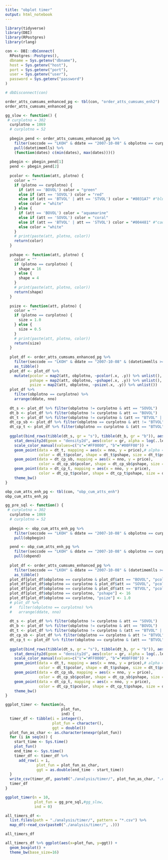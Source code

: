 ```yaml
---
title: "obplot timer"
output: html_notebook
---
```



```r
library(tidyverse)
library(DBI)
library(RPostgres)
library(rlang)
```

```r
con <- DBI::dbConnect(
  RPostgres::Postgres(),
  dbname = Sys.getenv("dbname"),
  host = Sys.getenv("host"),
  port = Sys.getenv("port"),
  user = Sys.getenv("user"),
  password = Sys.getenv("password")
)
```

```r
# dbDisconnect(con)
```


```r
order_atts_cumsums_enhanced_pg <- tbl(con, "order_atts_cumsums_enh2")
order_atts_cumsums_enhanced_pg
```

```r
gg_slow <- function() {
 # curplotno = 302
  curplotno = 1869
  # curplotno = 52
  
  pbegin_pend <- order_atts_cumsums_enhanced_pg %>%
    filter(seccode == "LKOH" & ddate == "2007-10-08" & obplotno == curplotno) %>%
    pull(datetimemlls) %>% 
    (function(dates) c(min(dates), max(dates)))()
  
  pbegin <- pbegin_pend[1]
  pend <- pbegin_pend[2]
  
  pcolor <- function(att, plotno) {
    color = ""
    if (plotno == curplotno) {
      if (att == 'BOVOL') color = "green"
      else if (att == 'SOVOL') color = "red"
      else if (att == 'BTVOL' | att == 'STVOL') color = "#8031A7" #"blue"
      else color = "white"
    } else {
      if (att == 'BOVOL') color = "aquamarine"
      else if (att == 'SOVOL') color = "coral"
      else if (att == 'BTVOL' | att == 'STVOL') color = "#004481" #"cadetblue1"
      else color = "white"
    }
    # print(paste(att, plotno, color))
    return(color)
  }
  
  pshape <- function(att, plotno) {
    color = ""
    if (plotno == curplotno) {
      shape = 16
    } else {
      shape = 4
    }
    # print(paste(att, plotno, color))
    return(shape)
  }
  
  psize <- function(att, plotno) {
    color = ""
    if (plotno == curplotno) {
      size = 1.0
    } else {
      size = 0.5
    }
    # print(paste(att, plotno, color))
    return(size)
  }
  
  plot_df <- order_atts_cumsums_enhanced_pg %>% 
    filter(seccode == "LKOH" & ddate == "2007-10-08" & (datetimemlls >= pbegin & datetimemlls <= pend) & (att == "BOVOL" | att == "SOVOL" | att == "BTVOL" | att == "STVOL") & price > 2145.0 & price < 2205.0) %>% 
    as_tibble()
  plot_df <- plot_df %>% 
    mutate(pcolor = map2(att, obplotno, ~pcolor(.x, .y)) %>% unlist(),
           pshape = map2(att, obplotno, ~pshape(.x, .y)) %>% unlist(),
           psize = map2(att, obplotno, ~psize(.x, .y)) %>% unlist())
  plot_df %>% 
    filter(obplotno == curplotno) %>% 
    arrange(ddate, nno)
  
  dt_s <- plot_df %>% filter(obplotno != curplotno & att == "SOVOL")
  dt_b <- plot_df %>% filter(obplotno != curplotno & att == "BOVOL")
  dt_t <- plot_df %>% filter(obplotno != curplotno & (att == "BTVOL" | att == "STVOL"))
  dt_cp_sb <- plot_df %>% filter(obplotno == curplotno & att != "BTVOL" & att != "STVOL")
  dt_cp_t <- plot_df %>% filter(obplotno == curplotno & (att == "BTVOL" | att == "STVOL"))
  
  ggplot(bind_rows(tibble(dt_s, gr = "s"), tibble(dt_b, gr = "b")), aes(x = nno, y = price)) +
    stat_density2d(geom = "density2d", aes(color = gr, alpha = log(..level..))) + 
    scale_color_manual(values=c("s"="#FF0000", "b"="#00FF00")) +
    geom_point(data = dt_t, mapping = aes(x = nno, y = price),# alpha = val), 
               color = dt_t$pcolor, shape = dt_t$pshape, size = dt_t$psize) +
    geom_point(data = dt_cp_sb, mapping = aes(x = nno, y = price), 
               color = dt_cp_sb$pcolor, shape = dt_cp_sb$pshape, size = dt_cp_sb$psize) +
    geom_point(data = dt_cp_t, mapping = aes(x = nno, y = price), 
               color = dt_cp_t$pcolor, shape = dt_cp_t$pshape, size = dt_cp_t$psize) +
    theme_bw() 
}
```

```r
obp_cum_atts_enh_pg <- tbl(con, "obp_cum_atts_enh")
obp_cum_atts_enh_pg
```

```r
gg_pre_sql <- function() {
 # curplotno = 302
  curplotno = 1869
  # curplotno = 52
  
  pbegin <- obp_cum_atts_enh_pg %>%
    filter(seccode == "LKOH" & ddate == "2007-10-08" & obplotno == curplotno) %>% 
    pull(obpbegin)

  pend <- obp_cum_atts_enh_pg %>%
    filter(seccode == "LKOH" & ddate == "2007-10-08" & obplotno == curplotno) %>% 
    pull(obpend)
  
  plot_df <- order_atts_cumsums_enhanced_pg %>% 
    filter(seccode == "LKOH" & ddate == "2007-10-08" & (datetimemlls >= pbegin & datetimemlls <= pend) & (att == "BOVOL" | att == "SOVOL" | att == "BTVOL" | att == "STVOL") & price > 2145.0 & price < 2205.0) %>% 
    as_tibble()
  plot_df[plot_df$obplotno == curplotno & plot_df$att == "BOVOL", "pcolor"] <- "green"
  plot_df[plot_df$obplotno == curplotno & plot_df$att == "SOVOL", "pcolor"] <- "red"
  plot_df[plot_df$obplotno == curplotno & plot_df$att == "BTVOL", "pcolor"] <- "#8031A7"
  plot_df[plot_df$obplotno == curplotno, "pshape"] <- 16
  plot_df[plot_df$obplotno == curplotno, "psize"] <- 1.0
  # plot_df %>% 
  #   filter(obplotno == curplotno) %>% 
  #   arrange(ddate, nno)
  
  dt_s <- plot_df %>% filter(obplotno != curplotno & att == "SOVOL")
  dt_b <- plot_df %>% filter(obplotno != curplotno & att == "BOVOL")
  dt_t <- plot_df %>% filter(obplotno != curplotno & (att == "BTVOL" | att == "STVOL"))
  dt_cp_sb <- plot_df %>% filter(obplotno == curplotno & att != "BTVOL" & att != "STVOL")
  dt_cp_t <- plot_df %>% filter(obplotno == curplotno & (att == "BTVOL" | att == "STVOL"))
  
  ggplot(bind_rows(tibble(dt_s, gr = "s"), tibble(dt_b, gr = "b")), aes(x = nno, y = price)) +
    stat_density2d(geom = "density2d", aes(color = gr, alpha = log(..level..))) + 
    scale_color_manual(values=c("s"="#FF0000", "b"="#00FF00")) +
    geom_point(data = dt_t, mapping = aes(x = nno, y = price),# alpha = val), 
               color = dt_t$pcolor, shape = dt_t$pshape, size = dt_t$psize) +
    geom_point(data = dt_cp_sb, mapping = aes(x = nno, y = price), 
               color = dt_cp_sb$pcolor, shape = dt_cp_sb$pshape, size = dt_cp_sb$psize) +
    geom_point(data = dt_cp_t, mapping = aes(x = nno, y = price), 
               color = dt_cp_t$pcolor, shape = dt_cp_t$pshape, size = dt_cp_t$psize) +
    theme_bw() 
}
```


```r
ggplot_timer <- function(n, 
                         plot_fun,
                         ind) {
  timer_df <- tibble(i = integer(), 
                     plot_fun = character(), 
                     ggt = double())
  plot_fun_as_char <- as.character(enexpr(plot_fun))
  for (i in seq(n)) {
    start_time <- Sys.time()
    plot_fun()
    end_time <- Sys.time()
    timer_df <- timer_df %>% 
      add_row(i = i,
              plot_fun = plot_fun_as_char,
              ggt = as.double(end_time - start_time))
  }
  write_csv(timer_df, paste0("./analysis/timer/", plot_fun_as_char, ".csv"))
  timer_df
}

ggplot_timer(n = 10,
             plot_fun = gg_pre_sql,#gg_slow, 
             ind = 0)
```

```r
all_timers_df <-
  list.files(path = "./analysis/timer/", pattern = "*.csv") %>% 
  map_df(~read_csv(paste0("./analysis/timer/", .)))

all_timers_df
```

```r
all_timers_df %>% ggplot(aes(x=plot_fun, y=ggt)) + 
  geom_boxplot() +
  theme_bw(base_size=16)
```

